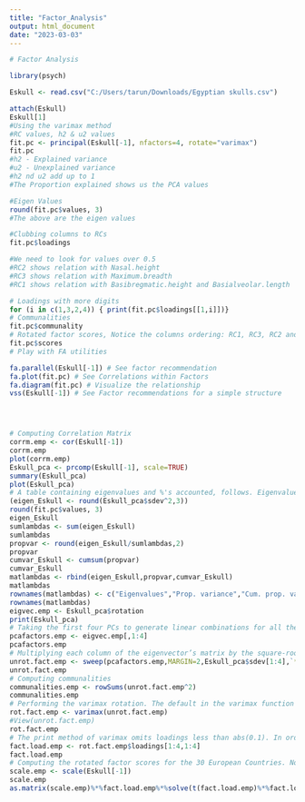 ---
title: "Factor_Analysis"
output: html_document
date: "2023-03-03"
---

```{r}
# Factor Analysis

library(psych)

Eskull <- read.csv("C:/Users/tarun/Downloads/Egyptian skulls.csv")

attach(Eskull)
Eskull[1]
#Using the varimax method
#RC values, h2 & u2 values
fit.pc <- principal(Eskull[-1], nfactors=4, rotate="varimax")
fit.pc
#h2 - Explained variance
#u2 - Unexplained variance
#h2 nd u2 add up to 1
#The Proportion explained shows us the PCA values

#Eigen Values
round(fit.pc$values, 3)
#The above are the eigen values

#Clubbing columns to RCs
fit.pc$loadings

#We need to look for values over 0.5
#RC2 shows relation with Nasal.height
#RC3 shows relation with Maximum.breadth
#RC1 shows relation with Basibregmatic.height and Basialveolar.length

# Loadings with more digits
for (i in c(1,3,2,4)) { print(fit.pc$loadings[[1,i]])}
# Communalities
fit.pc$communality
# Rotated factor scores, Notice the columns ordering: RC1, RC3, RC2 and RC4
fit.pc$scores
# Play with FA utilities

fa.parallel(Eskull[-1]) # See factor recommendation
fa.plot(fit.pc) # See Correlations within Factors
fa.diagram(fit.pc) # Visualize the relationship
vss(Eskull[-1]) # See Factor recommendations for a simple structure




# Computing Correlation Matrix
corrm.emp <- cor(Eskull[-1])
corrm.emp
plot(corrm.emp)
Eskull_pca <- prcomp(Eskull[-1], scale=TRUE)
summary(Eskull_pca)
plot(Eskull_pca)
# A table containing eigenvalues and %'s accounted, follows. Eigenvalues are the sdev^2
(eigen_Eskull <- round(Eskull_pca$sdev^2,3))
round(fit.pc$values, 3)
eigen_Eskull
sumlambdas <- sum(eigen_Eskull)
sumlambdas
propvar <- round(eigen_Eskull/sumlambdas,2)
propvar
cumvar_Eskull <- cumsum(propvar)
cumvar_Eskull
matlambdas <- rbind(eigen_Eskull,propvar,cumvar_Eskull)
matlambdas
rownames(matlambdas) <- c("Eigenvalues","Prop. variance","Cum. prop. variance")
rownames(matlambdas)
eigvec.emp <- Eskull_pca$rotation
print(Eskull_pca)
# Taking the first four PCs to generate linear combinations for all the variables with four factors
pcafactors.emp <- eigvec.emp[,1:4]
pcafactors.emp
# Multiplying each column of the eigenvector’s matrix by the square-root of the corresponding eigenvalue in order to get the factor loadings
unrot.fact.emp <- sweep(pcafactors.emp,MARGIN=2,Eskull_pca$sdev[1:4],`*`)
unrot.fact.emp
# Computing communalities
communalities.emp <- rowSums(unrot.fact.emp^2)
communalities.emp
# Performing the varimax rotation. The default in the varimax function is norm=TRUE thus, Kaiser normalization is carried out
rot.fact.emp <- varimax(unrot.fact.emp)
#View(unrot.fact.emp)
rot.fact.emp
# The print method of varimax omits loadings less than abs(0.1). In order to display all the loadings, it is necessary to ask explicitly the contents of the object $loadings
fact.load.emp <- rot.fact.emp$loadings[1:4,1:4]
fact.load.emp
# Computing the rotated factor scores for the 30 European Countries. Notice that signs are reversed for factors F2 (PC2), F3 (PC3) and F4 (PC4)
scale.emp <- scale(Eskull[-1])
scale.emp
as.matrix(scale.emp)%*%fact.load.emp%*%solve(t(fact.load.emp)%*%fact.load.emp)






```
